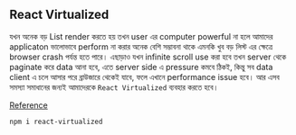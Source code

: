 ## React Virtualized

যখন অনেক বড় List render করতে হয় তখন user এর computer powerful না হলে আমাদের applicaton ভালোভাবে perform না করার অনেক বেশি সম্ভাবনা থাকে এমনকি খুব বড় লিস্ট এর ক্ষেত্রে browser crash পর্যন্ত হতে পারে। এছাড়াও যখন infinite scroll use করা হবে তখন server থেকে paginate করে data আনা হবে, এতে server side এ pressure কমবে ঠিকই, কিন্তু সব data client এ চলে আসার পরে ব্রাউজারে থেকেই যাবে, ফলে এখানে performance issue হবে। আর এসব সমস্যা সমাধানের জন্যই আমাদেরকে `React Virtualized` ব্যবহার করতে হবে।

[Reference](https://www.npmjs.com/package/react-virtualized)

```bash copy
npm i react-virtualized
```
